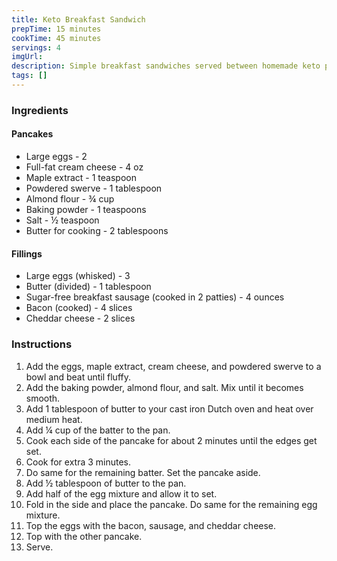 ```yaml
---
title: Keto Breakfast Sandwich
prepTime: 15 minutes
cookTime: 45 minutes
servings: 4
imgUrl:
description: Simple breakfast sandwiches served between homemade keto pancakes
tags: []
---
```


### Ingredients

#### Pancakes

- Large eggs - 2
- Full-fat cream cheese - 4 oz
- Maple extract - 1 teaspoon
- Powdered swerve - 1 tablespoon
- Almond flour - ¾ cup
- Baking powder - 1 teaspoons
- Salt - ½ teaspoon
- Butter for cooking - 2 tablespoons

#### Fillings

- Large eggs (whisked) - 3
- Butter (divided) - 1 tablespoon
- Sugar-free breakfast sausage (cooked in 2 patties) - 4 ounces
- Bacon (cooked) - 4 slices
- Cheddar cheese - 2 slices

### Instructions

1. Add the eggs, maple extract, cream cheese, and powdered swerve to a bowl and beat until fluffy.
1. Add the baking powder, almond flour, and salt. Mix until it becomes smooth.
1. Add 1 tablespoon of butter to your cast iron Dutch oven and heat over medium heat.
1. Add ¼ cup of the batter to the pan.
1. Cook each side of the pancake for about 2 minutes until the edges get set.
1. Cook for extra 3 minutes.
1. Do same for the remaining batter. Set the pancake aside.
1. Add ½ tablespoon of butter to the pan.
1. Add half of the egg mixture and allow it to set.
1. Fold in the side and place the pancake. Do same for the remaining egg mixture.
1. Top the eggs with the bacon, sausage, and cheddar cheese.
1. Top with the other pancake.
1. Serve.
